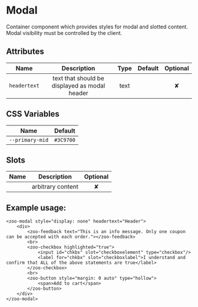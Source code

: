 
<Meta title="Docs/Modal"/>

# Modal

Container component which provides styles for modal and slotted content.
Modal visibility must be controlled by the client.

## Attributes
|   **Name**    |           **Description**                          | **Type** | **Default** | **Optional** |
| :-----------: | :-------------------------------------------------:|:--------:|:-----------:|:-----------:|
| `headertext`  | text that should be displayed as modal header      | text     |             |   ✘
## CSS Variables
|        **Name**        |   **Default**  |
| :--------------------: |:--------------:|
| `--primary-mid`        |    `#3C9700`   |
## Slots
|      **Name**    |           **Description**          | **Optional** | 
| :--------------: | :---------------------------------:|:-----------:|
|                  | arbitrary content                  | ✘

## Example usage:
```
<zoo-modal style="display: none" headertext="Header">
	<div>
		<zoo-feedback text="This is an info message. Only one coupon can be accepted with each order."></zoo-feedback>
		<br>
		<zoo-checkbox highlighted="true">
			<input id="chkbx" slot="checkboxelement" type="checkbox"/>
			<label for="chkbx" slot="checkboxlabel">I understand and confirm that ALL of the above statements are true</label>
		</zoo-checkbox>
		<br>
		<zoo-button style="margin: 0 auto" type="hollow">
			<span>Add to cart</span>
		</zoo-button>
	</div>
</zoo-modal>
```